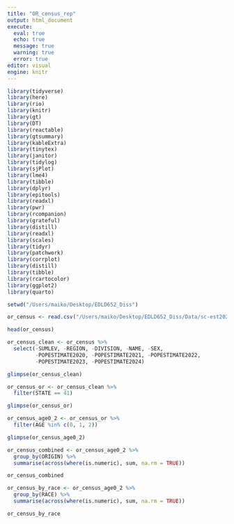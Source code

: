 ```yaml
---
title: "OR_census_rep"
output: html_document
execute: 
  eval: true 
  echo: true
  message: true 
  warning: true
  error: true
editor: visual
engine: knitr
---
```


```r
library(tidyverse)
library(here)
library(rio)
library(knitr)
library(gt)
library(DT)
library(reactable)
library(gtsummary)
library(kableExtra)
library(tinytex)
library(janitor)
library(tidylog)
library(sjPlot)
library(lme4)
library(tibble)
library(dplyr)
library(epitools)
library(readxl)
library(pwr)
library(rcompanion)
library(grateful)
library(distill)
library(readxl)
library(scales)
library(tidyr)
library(patchwork)
library(corrplot)
library(distill)
library(tibble)
library(rcartocolor)
library(ggplot2)
library(quarto)
```

```r
setwd("/Users/maiko/Desktop/EDLD652_Diss")
```

```r
or_census <- read.csv("/Users/maiko/Desktop/EDLD652_Diss/Data/sc-est2024-alldata6.csv", stringsAsFactors = FALSE)
```

```r
head(or_census)
```

```r
or_census_clean <- or_census %>%
  select(-SUMLEV, -REGION, -DIVISION, -NAME, -SEX,
         -POPESTIMATE2020, -POPESTIMATE2021, -POPESTIMATE2022,
         -POPESTIMATE2023, -POPESTIMATE2024)

glimpse(or_census_clean)
```

```r
or_census_or <- or_census_clean %>%
  filter(STATE == 41)

glimpse(or_census_or)
```

```r
or_census_age0_2 <- or_census_or %>%
  filter(AGE %in% c(0, 1, 2))

glimpse(or_census_age0_2)
```

```r
or_census_combined <- or_census_age0_2 %>%
  group_by(ORIGIN) %>%
  summarise(across(where(is.numeric), sum, na.rm = TRUE))

or_census_combined
```

```r
or_census_by_race <- or_census_age0_2 %>%
  group_by(RACE) %>%
  summarise(across(where(is.numeric), sum, na.rm = TRUE))

or_census_by_race
```

```r

```

```r

```
